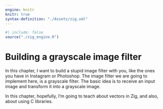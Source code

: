 ---
engine: knitr
knitr: true
syntax-definition: "./Assets/zig.xml"
---

```{r}
#| include: false
source("./zig_engine.R")
```


# Building a grayscale image filter

In this chapter, I want to build a stupid image filter with you, like the ones you have in Instagram or Photoshop.
The image filter we are going to implement here, is a grayscale filter. The basic idea is to
receive an input image and transform it into a grayscale image.

In this chapter, hopefully, I'm going to teach about vectors in Zig, and also,
about using C libraries.


